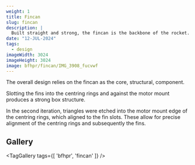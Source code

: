 ```yaml
---
weight: 1 
title: Fincan
slug: fincan
description: |
  Built straight and strong, the fincan is the backbone of the rocket.
date: "12-JUL-2024"
tags:
  - design
imageWidth: 3024
imageHeight: 3024
image: bfhpr/fincan/IMG_3908_fucvwf
---
```

The overall design relies on the fincan as the core, structural, component. 

Slotting the fins into the centring rings and against the motor mount produces a strong
box structure.

In the second iteration, triangles were etched into the motor mount edge of the centring rings, which aligned
to the fin slots. These allow for precise alignment of the centring rings and subsequently the fins.

<VideoPlayer
  src='BFHPR/fincan/anim-fincan_ydqrch'
  loop={flase}
  autoplay={true}
  showLogo={false}
  controls={false
/>

## Gallery

<TagGallery
  tags={[
    'bfhpr', 'fincan'
  ]}
/>